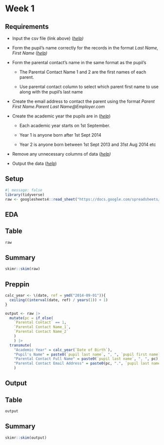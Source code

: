 # Week 1

## Requirements

-   Input the csv file (link above) ([*help*](https://www.youtube.com/watch?v=V_8Kb8qEtKY&list=PL_t5OlLHbVGzjl3ygGsOnXbr9sxPOrogY)*)*

-   Form the pupil's name correctly for the records in the format *Last Name, First Name* ([*help*](https://www.preppindata.com/howto/how-to-use-string-functions)*)*

-   Form the parental contact's name in the same format as the pupil's 

    -   The Parental Contact Name 1 and 2 are the first names of each parent.

    -   Use parental contact column to select which parent first name to use along with the pupil's last name

-   Create the email address to contact the parent using the format *Parent First Name.Parent Last Name\@Employer.com*

-   Create the academic year the pupils are in ([*help*](https://www.preppindata.com/howto/how-to-use-date-functions))

    -   Each academic year starts on 1st September.

    -   Year 1 is anyone born after 1st Sept 2014 

    -   Year 2 is anyone born between 1st Sept 2013 and 31st Aug 2014 etc

-   Remove any unnecessary columns of data ([*help*](https://www.preppindata.com/howto/how-to-filter)*)*

-   Output the data ([*help*](https://www.youtube.com/watch?v=Rw4dT69aeXk&list=PL_t5OlLHbVGzjl3ygGsOnXbr9sxPOrogY&index=9))

## Setup

```r
#| message: false
library(tidyverse)
raw <- googlesheets4::read_sheet("https://docs.google.com/spreadsheets/d/1SXZMY-kVx2Dz5q3DoFtqO7JRr3u8rGRF_-vE0lwii3I")
```

## EDA

::: panel-tabset
## Table

```r
raw
```

## Summary

```r
skimr::skim(raw)
```
:::


## Preppin

```r
calc_year <- \(date, ref = ymd("2014-09-01")){
  ceiling((interval(date, ref) / years(1)) + 1)
}
```

```r
output <- raw |>
  mutate(pc = if_else(
    `Parental Contact` == 1,
    `Parental Contact Name_1`,
    `Parental Contact Name_2`
    )
    ) |> 
  transmute(
    "Academic Year" = calc_year(`Date of Birth`),
    "Pupil's Name" = paste0(`pupil last name`, ", ", `pupil first name`),
    "Parental Contact Full Name" = paste0(`pupil last name`, ", ", pc),
    "Parental Contact Email Address" = paste0(pc, ".", `pupil last name`, "@", `Preferred Contact Employer`, ".com")
    )
```

## Output

::: panel-tabset
## Table

```r
output
```

## Summary

```r
skimr::skim(output)
```
:::
